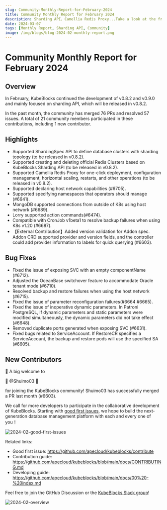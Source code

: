 ```yaml
---
slug: Community-Monthly-Report-for-February-2024
title: Community Monthly Report for February 2024
description: Sharding API、Camellia Redis Proxy...Take a look at the fresh news in the KubeBlocks Community.
date: 2024-03-07
tags: [Monthly Report, Sharding API, Community]
image: /img/blogs/blog-2024-02-monthly-report.png
---
```


# Community Monthly Report for February 2024

## Overview

In February, KubeBlocks continued the development of v0.8.2 and v0.9.0 and mainly focused on sharding API, which will be released in v0.8.2.

In the past month, the community has merged 76 PRs and resolved 57 issues. A total of 21 community members participated in these contributions, including 1 new contributor.

## Highlights

- Supported ShardingSpec API to define database clusters with sharding topology (to be released in v0.8.2).
- Supported creating and deleting official Redis Clusters based on KubeBlocks Sharding API (to be released in v0.8.2).
- Supported Camellia Redis Proxy for one-click deployment, configuration management, horizontal scaling, restarts, and other operations (to be released in v0.8.2).
- Supported declaring host network capabilities (#6705).
- Supported specifying namespaces that operators should manage (#6641).
- MongoDB supported connections from outside of K8s using host network (#6689).
- Lorry supported action commands(#6474).
- Compatible with CronJob v1beta1 to resolve backup failures when using K8s v1.20 (#6687).
- 【External Contribution】Added version validation for Addon spec. Addon CRD supported provider and version fields, and the controller could add provider information to labels for quick querying (#6603).

## Bug Fixes

- Fixed the issue of exposing SVC with an empty componentName (#6712).
- Adjusted the OceanBase switchover feature to accommodate Oracle tenant mode (#6710).
- Resolved backup and restore failures when using the host network (#6715).
- Fixed the issue of parameter reconfiguration failures(#6664 #6665).
- Fixed the issue of inoperative dynamic parameters. In Patroni PostgreSQL, if dynamic parameters and static parameters were modified simultaneously, the dynamic parameters did not take effect (#6648).
- Removed duplicate ports generated when exposing SVC (#6631).
- Fixed bugs related to ServiceAccount. If RestoreCR specifies a ServiceAccount, the backup and restore pods will use the specified SA (#6605).

## New Contributors

👏 A big welcome to

💙 @Shuimo03 💙

for joining the KubeBlocks community! Shuimo03 has successfully merged a PR last month (#6603).

We call for more developers to participate in the collaborative development of KubeBlocks. Starting with [good first issues](https://github.com/apecloud/kubeblocks/contribute), we hope to build the next-generation database management platform with each and every one of you！

![2024-02-good-first-issues](./../static/images/2024-02-good-first-issues.png)

Related links:
- Good first issue: https://github.com/apecloud/kubeblocks/contribute
- Contribution guide: https://github.com/apecloud/kubeblocks/blob/main/docs/CONTRIBUTING.md
- Developing guide: https://github.com/apecloud/kubeblocks/blob/main/docs/00%20-%20index.md

Feel free to join the GitHub Discussion or the [KubeBlocks Slack group](https://join.slack.com/t/kubeblocks/shared_invite/zt-29tx52d8n-vli24S6gtD5ODJlNUqLqbQ)!

![2024-02-overview](./../static/images/2024-02-overview.png)